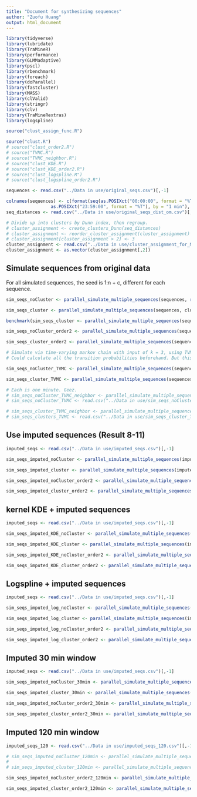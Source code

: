 ```yaml
---
title: "Document for synthesizing sequences"
author: "Zuofu Huang"
output: html_document
---
```


```r
library(tidyverse)
library(lubridate)
library(TraMineR)
library(performance)
library(GLMMadaptive)
library(pscl)
library(rbenchmark)
library(foreach)
library(doParallel)
library(fastcluster)
library(MASS)
library(clValid)
library(stringr)
library(clv)
library(TraMineRextras)
library(logspline)
```

```r
source("clust_assign_func.R")

source("clust.R")
# source("clust_order2.R")
# source("TVMC.R")
# source("TVMC_neighbor.R")
# source("clust_KDE.R")
# source("clust_KDE_order2.R")
# source("clust_logspline.R")
# source("clust_logspline_order2.R")
```

```r
sequences <- read.csv("../Data in use/original_seqs.csv")[,-1]

colnames(sequences) <- c(format(seq(as.POSIXct("00:00:00", format = "%T"), 
                 as.POSIXct("23:59:00", format = "%T"), by = "1 min"), "%H:%M"))
seq_distances <- read.csv("../Data in use/original_seqs_dist_om.csv")[,-1]

# Divide up into clusters by Dunn index, then regroup.
# cluster_assignment <- create_clusters_Dunn(seq_distances)
# cluster_assignment <- reorder_cluster_assignment(cluster_assignment)
# cluster_assignment[cluster_assignment > 2] <- 3
cluster_assignment <- read.csv("../Data in use/cluster_assignment_for_MSI.csv")
cluster_assignment <- as.vector(cluster_assignment[,2])
```


## Simulate sequences from original data

For all simulated sequences, the seed is 1:n + c, different for each sequence.

```r
sim_seqs_noCluster <- parallel_simulate_multiple_sequences(sequences, rep(1,1929), n = 1929, seeds = 1:1929)

sim_seqs_cluster <- parallel_simulate_multiple_sequences(sequences, cluster_assignment, n = 1929, seeds = 1:1929 + 1929*1)

benchmark(sim_seqs_cluster <- parallel_simulate_multiple_sequences(sequences, cluster_assignment, n = 1929, seeds = 1:1929 + 1929*1), replications = 1)
```


```r
sim_seqs_noCluster_order2 <- parallel_simulate_multiple_sequences(sequences, rep(1,1929), n = 1929, seeds = 1:1929 + 1929*2)

sim_seqs_cluster_order2 <- parallel_simulate_multiple_sequences(sequences, cluster_assignment, n = 1929, seeds = 1:1929 + 1929*3)
```


```r
# Simulate via time-varying markov chain with input of k = 3, using TVMC.R
# Could calculate all the transition probabilities beforehand. But this works pretty fast too

sim_seqs_noCluster_TVMC <- parallel_simulate_multiple_sequences(sequences, rep(1, 1929), n = 1929, seeds = 1:1929 + 1929*4)

sim_seqs_cluster_TVMC <- parallel_simulate_multiple_sequences(sequences, cluster_assignment, n = 1929, seeds = 1:1929 + 1929*5)
```


```r
# Each is one minute. Geez.
# sim_seqs_noCluster_TVMC_neighbor <- parallel_simulate_multiple_sequences(sequences, rep(1, 1929), n = 1929, seeds = 1:1929 + 1929*6)
# sim_seqs_noCluster_TVMC <- read.csv("../Data in use/sim_seqs_noCluster_TVMC.csv")[,-1]

# sim_seqs_cluster_TVMC_neighbor <- parallel_simulate_multiple_sequences(sequences, cluster_assignment, n = 1929, seeds = 1:1929 + 1929*7)
# sim_seqs_clusters_TVMC <- read.csv("../Data in use/sim_seqs_cluster_TVMC.csv")[,-1]
```



## Use imputed sequences (Result 8-11)

```r
imputed_seqs <- read.csv("../Data in use/imputed_seqs.csv")[,-1]
```


```r
sim_seqs_imputed_noCluster <- parallel_simulate_multiple_sequences(imputed_seqs, rep(1,1929), n = 1929, seeds = 1:1929 + 1929*10)

sim_seqs_imputed_cluster <- parallel_simulate_multiple_sequences(imputed_seqs, cluster_assignment, n = 1929, seeds = 1:1929 + 1929*11)
```


```r
sim_seqs_imputed_noCluster_order2 <- parallel_simulate_multiple_sequences(imputed_seqs, rep(1,1929), n = 1929, seeds = 1:1929 + 1929*12)

sim_seqs_imputed_cluster_order2 <- parallel_simulate_multiple_sequences(imputed_seqs, cluster_assignment, n = 1929, seeds = 1:1929 + 1929*13)
```



## kernel KDE + imputed sequences


```r
imputed_seqs <- read.csv("../Data in use/imputed_seqs.csv")[,-1]
```


```r
sim_seqs_imputed_KDE_noCluster <- parallel_simulate_multiple_sequences(imputed_seqs, rep(1,1929), n = 1929, seeds = 1:1929 + 1929*14)

sim_seqs_imputed_KDE_cluster <- parallel_simulate_multiple_sequences(imputed_seqs, cluster_assignment, n = 1929, seeds = 1:1929 + 1929*15)
```


```r
sim_seqs_imputed_KDE_noCluster_order2 <- parallel_simulate_multiple_sequences(imputed_seqs, rep(1,1929), n = 1929, seeds = 1:1929 + 1929*16)

sim_seqs_imputed_KDE_cluster_order2 <- parallel_simulate_multiple_sequences(imputed_seqs, cluster_assignment, n = 1929, seeds = 1:1929 + 1929*17)
```



## Logspline + imputed sequences

```r
imputed_seqs <- read.csv("../Data in use/imputed_seqs.csv")[,-1]
```

```r
sim_seqs_imputed_log_noCluster <- parallel_simulate_multiple_sequences(imputed_seqs, rep(1,1929), n = 1929, seeds = 1:1929 + 1929*14)

sim_seqs_imputed_log_cluster <- parallel_simulate_multiple_sequences(imputed_seqs, cluster_assignment, n = 1929, seeds = 1:1929 + 1929*15)
```


```r
sim_seqs_imputed_log_noCluster_order2 <- parallel_simulate_multiple_sequences(imputed_seqs, rep(1,1929), n = 1929, seeds = 1:1929 + 1929*16)

sim_seqs_imputed_log_cluster_order2 <- parallel_simulate_multiple_sequences(imputed_seqs, cluster_assignment, n = 1929, seeds = 1:1929 + 1929*17)
```




## Imputed 30 min window

```r
imputed_seqs <- read.csv("../Data in use/imputed_seqs.csv")[,-1]
```


```r
sim_seqs_imputed_noCluster_30min <- parallel_simulate_multiple_sequences(imputed_seqs, rep(1,1929), n = 1929, seeds = 1:1929 + 1929*18, margin = 30)

sim_seqs_imputed_cluster_30min <- parallel_simulate_multiple_sequences(imputed_seqs, cluster_assignment, n = 1929, seeds = 1:1929 + 1929*19, margin = 30)
```


```r
sim_seqs_imputed_noCluster_order2_30min <- parallel_simulate_multiple_sequences(imputed_seqs, rep(1,1929), n = 1929, seeds = 1:1929 + 1929*20, margin = 30)

sim_seqs_imputed_cluster_order2_30min <- parallel_simulate_multiple_sequences(imputed_seqs, cluster_assignment, n = 1929, seeds = 1:1929 + 1929*21, margin = 30)
```


## Imputed 120 min window

```r
imputed_seqs_120 <- read.csv("../Data in use/imputed_seqs_120.csv")[,-1]
```


```r
# sim_seqs_imputed_noCluster_120min <- parallel_simulate_multiple_sequences(imputed_seqs_120, rep(1,1929), n = 1929, seeds = 1:1929 + 1929*22, margin = 120)
# 
# sim_seqs_imputed_cluster_120min <- parallel_simulate_multiple_sequences(imputed_seqs_120, cluster_assignment, n = 1929, seeds = 1:1929 + 1929*23, margin = 120)
```



```r
sim_seqs_imputed_noCluster_order2_120min <- parallel_simulate_multiple_sequences(imputed_seqs_120, rep(1,1929), n = 1929, seeds = 1:1929 + 1929*24, margin = 120)

sim_seqs_imputed_cluster_order2_120min <- parallel_simulate_multiple_sequences(imputed_seqs_120, cluster_assignment, n = 1929, seeds = 1:1929 + 1929*25, margin = 120)
```





